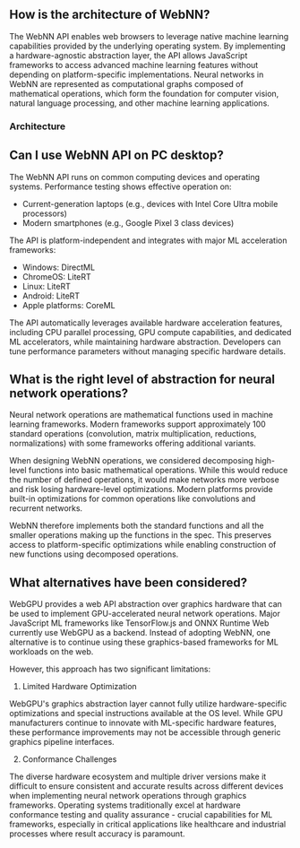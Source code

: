 
## How is the architecture of WebNN?

The WebNN API enables web browsers to leverage native machine learning capabilities provided by the underlying operating system. By implementing a hardware-agnostic abstraction layer, the API allows JavaScript frameworks to access advanced machine learning features without depending on platform-specific implementations. Neural networks in WebNN are represented as computational graphs composed of mathematical operations, which form the foundation for computer vision, natural language processing, and other machine learning applications.

### Architecture

<ArchitectureDiagramIntro />

## Can I use WebNN API on PC desktop? 

The WebNN API runs on common computing devices and operating systems. Performance testing shows effective operation on:

- Current-generation laptops (e.g., devices with Intel Core Ultra mobile processors)
- Modern smartphones (e.g., Google Pixel 3 class devices)

The API is platform-independent and integrates with major ML acceleration frameworks:

- Windows: DirectML
- ChromeOS: LiteRT
- Linux: LiteRT
- Android: LiteRT
- Apple platforms: CoreML

The API automatically leverages available hardware acceleration features, including CPU parallel processing, GPU compute capabilities, and dedicated ML accelerators, while maintaining hardware abstraction. Developers can tune performance parameters without managing specific hardware details.

## What is the right level of abstraction for neural network operations? 

Neural network operations are mathematical functions used in machine learning frameworks. Modern frameworks support approximately 100 standard operations (convolution, matrix multiplication, reductions, normalizations) with some frameworks offering additional variants.

When designing WebNN operations, we considered decomposing high-level functions into basic mathematical operations. While this would reduce the number of defined operations, it would make networks more verbose and risk losing hardware-level optimizations. Modern platforms provide built-in optimizations for common operations like convolutions and recurrent networks.

WebNN therefore implements both the standard functions and all the smaller operations making up the functions in the spec. This preserves access to platform-specific optimizations while enabling construction of new functions using decomposed operations.

## What alternatives have been considered?

WebGPU provides a web API abstraction over graphics hardware that can be used to implement GPU-accelerated neural network operations. Major JavaScript ML frameworks like TensorFlow.js and ONNX Runtime Web currently use WebGPU as a backend. Instead of adopting WebNN, one alternative is to continue using these graphics-based frameworks for ML workloads on the web.

However, this approach has two significant limitations:

1. Limited Hardware Optimization

WebGPU's graphics abstraction layer cannot fully utilize hardware-specific optimizations and special instructions available at the OS level. While GPU manufacturers continue to innovate with ML-specific hardware features, these performance improvements may not be accessible through generic graphics pipeline interfaces.

2. Conformance Challenges

The diverse hardware ecosystem and multiple driver versions make it difficult to ensure consistent and accurate results across different devices when implementing neural network operations through graphics frameworks. Operating systems traditionally excel at hardware conformance testing and quality assurance - crucial capabilities for ML frameworks, especially in critical applications like healthcare and industrial processes where result accuracy is paramount.